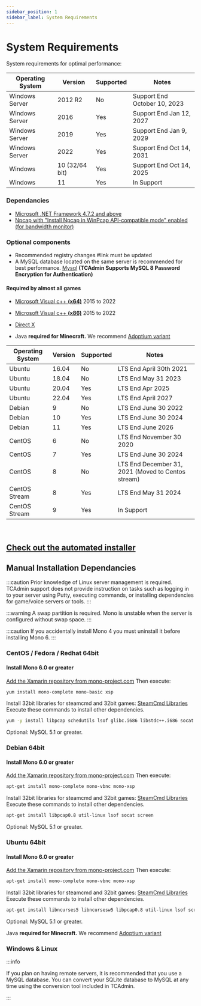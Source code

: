 ```yaml
---
sidebar_position: 1
sidebar_label: System Requirements
---
```



# System Requirements

System requirements for optimal performance:

<Tabs>
  <TabItem value="windows" label="Windows">

| Operating System        | Version             | Supported | Notes                   |
| ----------------------- | ------------------- | --------- | ----------------------- |
| Windows Server          | 2012 R2             | No        |  Support End October 10, 2023                       |
| Windows Server          | 2016                | Yes       |  Support End Jan 12, 2027                        |
| Windows Server          | 2019                | Yes       |  Support End Jan 9, 2029                        |
| Windows Server          | 2022                | Yes       |  Support End Oct 14, 2031                        |
| Windows                 | 10 (32/64 bit)      | Yes       |  Support End Oct 14, 2025                        |
| Windows                 | 11                  | Yes       |  In Support                        |

### Dependancies

- [Microsoft .NET Framework 4.7.2 and above](https://dotnet.microsoft.com/en-us/download/dotnet-framework)
- [Npcap with "Install Npcap in WinPcap API-compatible mode" enabled (for bandwidth monitor)
](https://npcap.com/dist/npcap-1.75.exe)

### Optional components

- Recommended registry changes #link must be updated
- A MySQL database located on the same server is recommended for best performance. [Mysql](https://dev.mysql.com/downloads/mysql/) **(TCAdmin Supports MySQL 8 Password Encryption for Authentication)**
#### Required by almost all games
- [Microsoft Visual c++ **(x64)**](https://aka.ms/vs/17/release/vc_redist.x64.exe) 2015 to 2022
- [Microsoft Visual c++ **(x86)**](https://aka.ms/vs/17/release/vc_redist.x86.exe) 2015 to 2022
- [Direct X](https://www.microsoft.com/en-us/download/details.aspx?id=35&6B49FDFB-8E5B-4B07-BC31-15695C5A2143=1)
- Java **required for Minecraft.** We recommend [Adoptium variant](https://adoptium.net/)


  </TabItem>
<TabItem value="linux" label="Linux">

| Operating System | Version  | Supported | Notes |
| ---------------- | -------- | --------- | ----- |
| Ubuntu           | 16.04    | No        | LTS End April 30th 2021     |
| Ubuntu           | 18.04    | No        | LTS End May 31 2023      |
| Ubuntu           | 20.04    | Yes       | LTS End Apr 2025      |
| Ubuntu           | 22.04    | Yes       | LTS End April 2027      |
| Debian           | 9        | No        | LTS End June 30 2022      |
| Debian           | 10       | Yes       | LTS End June 30 2024      |
| Debian           | 11       | Yes       | LTS End June 2026      |
| CentOS           | 6        | No        | LTS End November 30 2020     |
| CentOS           | 7        | Yes       | LTS End June 30 2024      |
| CentOS           | 8      | No       |    LTS End December 31, 2021 (Moved to Centos stream)    |
| CentOS Stream    | 8      | Yes       |   LTS End May 31 2024   |
| CentOS Stream    | 9      | Yes       |   In Support   |


<br />

## [Check out the automated installer](/getting-started/installation/linux-installation) <br />

## Manual Installation Dependancies

:::caution
Prior knowledge of Linux server management is required. TCAdmin support does not provide instruction on tasks such as logging in to your server using Putty, executing commands, or installing dependencies for game/voice servers or tools.
:::

:::warning
A swap partition is required. Mono is unstable when the server is configured without swap space.
:::

:::caution
If you accidentally install Mono 4 you must uninstall it before installing Mono 6.
:::

### CentOS / Fedora / Redhat 64bit

#### Install Mono 6.0 or greater

[Add the Xamarin repository from mono-project.com](https://www.mono-project.com/download/stable/#download-lin-centos)
 Then execute:

 ```bash
 yum install mono-complete mono-basic xsp
 ```
Install 32bit libraries for steamcmd and 32bit games: [SteamCmd Libraries](https://developer.valvesoftware.com/wiki/SteamCMD#32-Bit_Libraries_on_64-Bit_Linux_Systems)
Execute these commands to install other dependencies.
 ```bash
 yum -y install libpcap schedutils lsof glibc.i686 libstdc++.i686 socat screen
 ```
Optional: MySQL 5.1 or greater.

### Debian 64bit

#### Install Mono 6.0 or greater

[Add the Xamarin repository from mono-project.com](https://www.mono-project.com/download/stable/#download-lin-centos)
 Then execute:

 ```bash
 apt-get install mono-complete mono-vbnc mono-xsp
 ```
Install 32bit libraries for steamcmd and 32bit games: [SteamCmd Libraries](https://developer.valvesoftware.com/wiki/SteamCMD#32-Bit_Libraries_on_64-Bit_Linux_Systems)
Execute these commands to install other dependencies.
 ```bash
 apt-get install libpcap0.8 util-linux lsof socat screen
 ```
Optional: MySQL 5.1 or greater.

### Ubuntu 64bit

#### Install Mono 6.0 or greater

[Add the Xamarin repository from mono-project.com](https://www.mono-project.com/download/stable/#download-lin-centos)
 Then execute:

 ```bash
 apt-get install mono-complete mono-vbnc mono-xsp
 ```
Install 32bit libraries for steamcmd and 32bit games: [SteamCmd Libraries](https://developer.valvesoftware.com/wiki/SteamCMD#32-Bit_Libraries_on_64-Bit_Linux_Systems)
Execute these commands to install other dependencies.
 ```bash
 apt-get install libncurses5 libncursesw5 libpcap0.8 util-linux lsof screen socat iptables-persistent
 ```
Optional: MySQL 5.1 or greater.

Java **required for Minecraft.** We recommend [Adoptium variant](https://adoptium.net/)


  </TabItem>
</Tabs>

### Windows & Linux

:::info

If you plan on having remote servers, it is recommended that you use a MySQL database. You can convert your SQLite database to MySQL at any time using the conversion tool included in TCAdmin.

:::